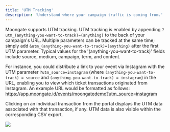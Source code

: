 ```yaml
---
title: 'UTM Tracking'
description: 'Understand where your campaign traffic is coming from.'
---
```


Moongate supports UTM tracking. UTM tracking is enabled by appending `?utm_(anything-you-want-to-track)=(anything)` to the back of your campaign's URL. 
Multiple parameters can be tracked at the same time; simply add `&utm_(anything-you-want-to-track)=(anything)` after the first 
UTM parameter. Typical values for the '(anything-you-want-to-track)' fields include source, medium, campaign, term, and content. 

For instance, you could distribute a link to your event via Instagram with the UTM parameter `?utm_source=instagram` (where 
`(anything-you-want-to-track) = source` and `(anything-you-want-to-track) = instagram`) in the URL, enabling you to view which ticket transactions
originated from Instagram. An example URL would be formatted as follows: https://app.moongate.id/events/moongatedemo?utm_source=instagram

Clicking on an individual transaction from the portal displays the UTM data associated with that transaction, if any. UTM data is 
also visible within the corresponding CSV export.

<img src="/images/customer-insights/utm-tracking/view utm source.avif"/>